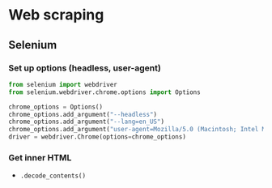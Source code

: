 # Web scraping

## Selenium

### Set up options (headless, user-agent)
```python
from selenium import webdriver
from selenium.webdriver.chrome.options import Options

chrome_options = Options()
chrome_options.add_argument("--headless")
chrome_options.add_argument("--lang=en_US") 
chrome_options.add_argument("user-agent=Mozilla/5.0 (Macintosh; Intel Mac OS X 12_1) AppleWebKit/537.36 (KHTML, like Gecko) Chrome/96.0.4664.110 Safari/537.36")
driver = webdriver.Chrome(options=chrome_options)
```

### Get inner HTML
- `.decode_contents()`